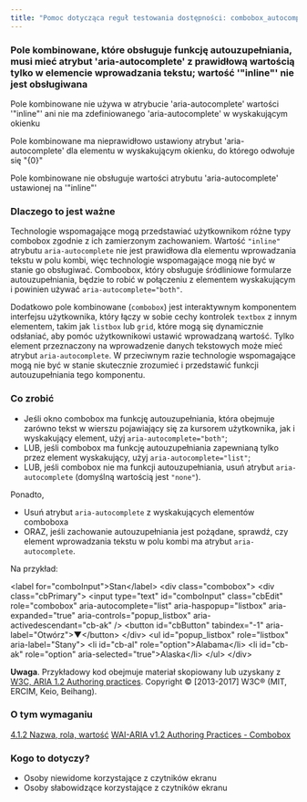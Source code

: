 ```yaml
---
title: "Pomoc dotycząca reguł testowania dostępności: combobox_autocomplete"
---
```


<div className="toolHelp">
<Row>
<Column colLg={16} colMd={8} colSm={4} className="toolHead">

### Pole kombinowane, które obsługuje funkcję autouzupełniania, musi mieć atrybut 'aria-autocomplete' z prawidłową wartością tylko w elemencie wprowadzania tekstu; wartość '\"inline\"' nie jest obsługiwana


<div id="locLevel"></div>

Pole kombinowane nie używa w atrybucie 'aria-autocomplete' wartości '\"inline\"' ani nie ma zdefiniowanego 'aria-autocomplete' w wyskakującym okienku

Pole kombinowane ma nieprawidłowo ustawiony atrybut 'aria-autocomplete' dla elementu w wyskakującym okienku, do którego odwołuje się \"{0}\"

Pole kombinowane nie obsługuje wartości atrybutu 'aria-autocomplete' ustawionej na '\"inline\"'

</Column>
</Row>
<Row>
<Column colLg={11} colMd={5} colSm={4} className="toolMain">

### Dlaczego to jest ważne

Technologie wspomagające mogą przedstawiać użytkownikom różne typy combobox zgodnie z ich zamierzonym zachowaniem. Wartość `"inline"` atrybutu `aria-autocomplete` nie jest prawidłowa dla elementu wprowadzania tekstu w polu kombi, więc technologie wspomagające mogą nie być w stanie go obsługiwać. Comboobox, który obsługuje śródliniowe formularze autouzupełniania, będzie to robić w połączeniu z elementem wyskakującym i powinien używać `aria-autocomplete="both"`.

Dodatkowo pole kombinowane (`combobox`) jest interaktywnym komponentem interfejsu użytkownika, który łączy w sobie cechy kontrolek `textbox` z innym elementem, takim jak `listbox` lub `grid`, które mogą się dynamicznie odsłaniać, aby pomóc użytkownikowi ustawić wprowadzaną wartość. Tylko element przeznaczony na wprowadzenie danych tekstowych może mieć atrybut `aria-autocomplete`.  W przeciwnym razie technologie wspomagające mogą nie być w stanie skutecznie zrozumieć i przedstawić funkcji autouzupełniania tego komponentu.


<div id="locSnippet"></div>

### Co zrobić
* Jeśli okno combobox ma funkcję autouzupełniania, która obejmuje zarówno tekst w wierszu pojawiający się za kursorem użytkownika, jak i wyskakujący element, użyj `aria-autocomplete="both"`;
* LUB, jeśli combobox ma funkcję autouzupełniania zapewnianą tylko przez element wyskakujący, użyj `aria-autocomplete="list"`;
* LUB, jeśli combobox nie ma funkcji autouzupełniania, usuń atrybut `aria-autocomplete` (domyślną wartością jest `"none"`).

Ponadto,
* Usuń atrybut `aria-autocomplete` z wyskakujących elementów comboboxa
* ORAZ, jeśli zachowanie autouzupełniania jest pożądane, sprawdź, czy element wprowadzania tekstu w polu kombi ma atrybut `aria-autocomplete`.

Na przykład:

<CodeSnippet type="multi" light={true}>&lt;label for="comboInput"&gt;Stan&lt;/label&gt;
&lt;div class="combobox"&gt;
  &lt;div class="cbPrimary"&gt;
    &lt;input type="text" id="comboInput" class="cbEdit"
        role="combobox" aria-autocomplete="list"
        aria-haspopup="listbox" aria-expanded="true"
        aria-controls="popup_listbox" aria-activedescendant="cb-ak" /&gt;
    &lt;button id="cbButton" tabindex="-1" aria-label="Otwórz"&gt;▼&lt;/button&gt;
  &lt;/div&gt;
  &lt;ul id="popup_listbox" role="listbox" aria-label="Stany"&gt;
    &lt;li id="cb-al" role="option"&gt;Alabama&lt;/li&gt;
    &lt;li id="cb-ak" role="option" aria-selected="true"&gt;Alaska&lt;/li&gt;
  &lt;/ul&gt;
&lt;/div&gt;</CodeSnippet>

**Uwaga**. Przykładowy kod obejmuje materiał skopiowany lub uzyskany z [W3C, ARIA 1.2 Authoring practices](https://www.w3.org/TR/wai-aria-practices-1.2/examples/combobox/combobox-autocomplete-list.html). Copyright © [2013-2017] W3C® (MIT, ERCIM, Keio, Beihang).

</Column>
<Column colLg={5} colMd={3} colSm={4} className="toolLeft">

### O tym wymaganiu

[4.1.2 Nazwa, rola, wartość](https://www.ibm.com/able/requirements/requirements/#4_1_2)
[WAI-ARIA v1.2 Authoring Practices - Combobox](https://www.w3.org/TR/wai-aria-practices-1.2/#combobox)

### Kogo to dotyczy?

* Osoby niewidome korzystające z czytników ekranu
* Osoby słabowidzące korzystające z czytników ekranu

</Column>
</Row>
</div>

